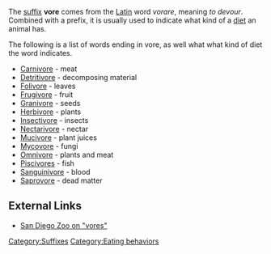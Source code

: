 {{Table Suffixes}}
The [[suffix]] '''vore''' comes from the [[Latin]] word ''vorare'', meaning ''to devour''.  Combined with a prefix, it is usually used to indicate what kind of a [[diet]] an animal has.

The following is a list of words ending in vore, as well what what kind of diet the word indicates.

*[[Carnivore]] - meat
*[[Detritivore]] - decomposing material
*[[Folivore]] - leaves
*[[Frugivore]] - fruit
*[[Granivore]] - seeds
*[[Herbivore]] - plants
*[[Insectivore]] - insects
*[[Nectarivore]] - nectar
*[[Mucivore]] - plant juices
*[[Mycovore]] - fungi
*[[Omnivore]] - plants and meat
*[[Piscivores]] - fish
*[[Sanguinivore]] - blood
*[[Saprovore]] - dead matter

==External Links==
*[http://www.sandiegozoo.org/kids/readaboutit_ivores.html San Diego Zoo on "vores"]

[[Category:Suffixes]]
[[Category:Eating behaviors]]